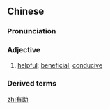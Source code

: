==Chinese==
{{zh-forms}}

===Pronunciation===
{{zh-pron
|m=yǒuzhù
|c=jau5 zo6
|cat=a
}}

===Adjective===
{{zh-adj}}

# [[helpful]]; [[beneficial]]; [[conducive]]

===Derived terms===
{{zh-der|有助於}}

[[zh:有助]]